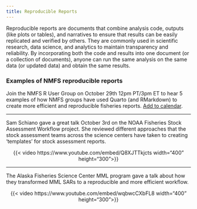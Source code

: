 ```yaml
---
title: Reproducible Reports
---
```


Reproducible reports are documents that combine analysis code, outputs (like plots or tables), and narratives to ensure that results can be easily replicated and verified by others. They are commonly used in scientific research, data science, and analytics to maintain transparency and reliability. By incorporating both the code and results into one document (or a collection of documents), anyone can run the same analysis on the same data (or updated data) and obtain the same results.

### Examples of NMFS reproducible reports

Join the NMFS R User Group on October 29th 12pm PT/3pm ET to hear 5 examples of how NMFS groups have used Quarto (and RMarkdown) to create more efficient and reproducible fisheries reports. [Add to calendar](https://calendar.google.com/calendar/event?action=TEMPLATE&tmeid=cGRyaThvbTgwdHBxOHZxZ2Y4bXJ1cGptdTFfMjAyNDEwMjJUMTkwMDAwWiBub2FhLmdvdl82MHJmbjdtbDlycGNobDYzdnM0YWY5bjAxOEBn&tmsrc=noaa.gov_60rfn7ml9rpchl63vs4af9n018%40group.calendar.google.com).

<hr>

Sam Schiano gave a great talk October 3rd on the NOAA Fisheries Stock Assessment Workflow project. She reviewed different approaches that the stock assessment teams across the science centers have taken to creating 'templates' for stock assessment reports. 

<center>
{{< video https://www.youtube.com/embed/Q8XJTTkjcts width="400" height="300">}}
</center>

<hr>

The Alaska Fisheries Science Center MML program gave a talk about how they transformed MML SARs to a reproducible and more efficient workflow.

<center>
{{< video https://www.youtube.com/embed/wqbwcCXbFL8 width="400" height="300">}}
</center>


